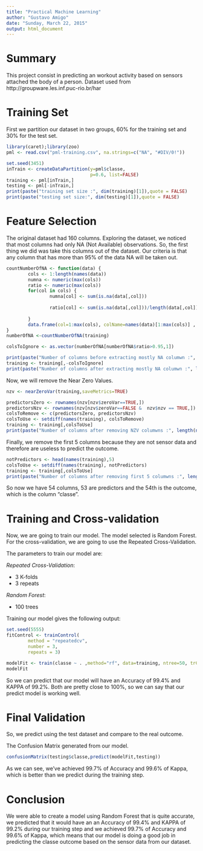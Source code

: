 ```yaml
---
title: "Practical Machine Learning"
author: "Gustavo Amigo"
date: "Sunday, March 22, 2015"
output: html_document
---
```


Summary
=======
This project consist in predicting an workout activity based on sensors attached 
the body of a person. Dataset used from http://groupware.les.inf.puc-rio.br/har

Training Set
============
First we partition our dataset in two groups, 60% for the training set and 30% 
for the test set. 
```r

library(caret);library(zoo)
pml <- read.csv("pml-training.csv", na.strings=c("NA", "#DIV/0!"))

set.seed(3451)
inTrain <- createDataPartition(y=pml$classe,
                               p=0.6, list=FALSE)
training <- pml[inTrain,]
testing <- pml[-inTrain,]
print(paste("training set size :", dim(training)[1]),quote = FALSE)
print(paste("testing set size:", dim(testing)[1]),quote = FALSE)

```


Feature Selection
=================
The original dataset had 160 columns. Exploring the dataset, we noticed that 
most columns had only NA (Not Available) observations. So, the first thing we did
was take this columns out of the dataset. Our criteria is that any column that has
more than 95% of the data NA will be taken out. 

```r
countNumberOfNA <- function(data) {
        cols <- 1:length(names(data))
        numna <- numeric(max(cols))
        ratio <- numeric(max(cols))
        for(col in cols) {
                numna[col] <- sum(is.na(data[,col]))
                
                ratio[col] <- sum(is.na(data[,col]))/length(data[,col])
                
        }
        data.frame(col=1:max(cols), colName=names(data)[1:max(cols)] ,  numna = numna, ratio=ratio)
}
numberOfNA <-countNumberOfNA(training)

colsToIgnore <- as.vector(numberOfNA[numberOfNA$ratio>0.95,1])

print(paste("Number of columns before extracting mostly NA columwn :", length(names(training))),quote = FALSE)
training <- training[,-colsToIgnore]
print(paste("Number of columns after extracting mostly NA columwn :", length(names(training))),quote = FALSE)
```

Now, we will remove the Near Zero Values. 
```r
nzv <- nearZeroVar(training,saveMetrics=TRUE)

predictorsZero <- rownames(nzv[nzv$zeroVar==TRUE,])
predictorsNzv <- rownames(nzv[nzv$zeroVar==FALSE &  nzv$nzv == TRUE,])
colsToRemove <- c(predictorsZero, predictorsNzv)
colsToUse <- setdiff(names(training), colsToRemove)
training <- training[,colsToUse]
print(paste("Number of columns after removing NZV columwns :", length(names(training))),quote = FALSE)
```

Finally, we remove the first 5 columns because they are not sensor data and therefore
are useless to predict the outcome. 
```r
notPredictors <- head(names(training),5)
colsToUse <- setdiff(names(training), notPredictors)
training <- training[,colsToUse]
print(paste("Number of columns after removing first 5 columwns :", length(names(training))),quote = FALSE)
```

So now we have 54 columns, 53 are predictors and the 54th is the outcome, which is the column "classe".

Training and Cross-validation
=============================

Now, we are going to train our model. The model selected is Random Forest. For the cross-validation, we are going to use the Repeated Cross-Validation.

The parameters to train our model are:

_Repeated Cross-Validation_:

  * 3 K-folds
  * 3 repeats

_Random Forest_:

  * 100 trees

Training our model gives the following output:
```r
set.seed(5555)
fitControl <- trainControl(
        method = "repeatedcv",
        number = 3,
        repeats = 3)

modelFit <- train(classe ~ . ,method="rf", data=training, ntree=50, trControl = fitControl, verbose = FALSE)
modelFit
```

So we can predict that our model will have an Accuracy of 99.4% and KAPPA of 99.2%.
Both are pretty close to 100%, so we can say that our predict model is working
well. 

Final Validation
================
So, we predict using the test dataset and compare to the real outcome. 

The Confusion Matrix generated from our model.
```r
confusionMatrix(testing$classe,predict(modelFit,testing))
```

As we can see, we've achieved 99.7% of Accuracy and 99.6% of Kappa, which is better
than we predict during the training step. 

Conclusion
==========
We were able to create a model using Random Forest that is quite accurate, 
we predicted that it would have an an Accuracy of 99.4% and KAPPA of 99.2%
during our training step and we achieved 99.7% of Accuracy and 99.6% of Kappa,
which means that our model is doing a good job in predicting the classe outcome
based on the sensor data from our dataset. 